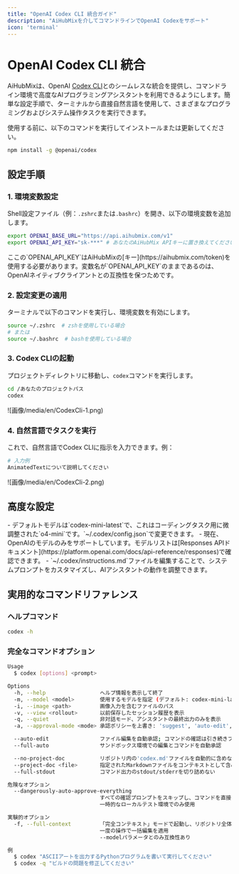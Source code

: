 ```yaml
---
title: "OpenAI Codex CLI 統合ガイド"
description: "AiHubMixを介してコマンドラインでOpenAI Codexをサポート"
icon: 'terminal'
---
```


# OpenAI Codex CLI 統合

AiHubMixは、OpenAI [Codex CLI](https://github.com/openai/codex)とのシームレスな統合を提供し、コマンドライン環境で高度なAIプログラミングアシスタントを利用できるようにします。簡単な設定手順で、ターミナルから直接自然言語を使用して、さまざまなプログラミングおよびシステム操作タスクを実行できます。

使用する前に、以下のコマンドを実行してインストールまたは更新してください。
```bash
npm install -g @openai/codex
```

## 設定手順

### 1. 環境変数設定

Shell設定ファイル（例：`.zshrc`または`.bashrc`）を開き、以下の環境変数を追加します。

```bash
export OPENAI_BASE_URL="https://api.aihubmix.com/v1"
export OPENAI_API_KEY="sk-***" # あなたのAiHubMix APIキーに置き換えてください
```

<Warning>
ここの`OPENAI_API_KEY`はAiHubMixの[キー](https://aihubmix.com/token)を使用する必要があります。変数名が`OPENAI_API_KEY`のままであるのは、OpenAIネイティブクライアントとの互換性を保つためです。
</Warning>

### 2. 設定変更の適用

ターミナルで以下のコマンドを実行し、環境変数を有効にします。

```bash
source ~/.zshrc  # zshを使用している場合
# または
source ~/.bashrc  # bashを使用している場合
```

### 3. Codex CLIの起動

プロジェクトディレクトリに移動し、`codex`コマンドを実行します。

```bash
cd /あなたのプロジェクトパス
codex
```
![画像/media/en/CodexCli-1.png)  

### 4. 自然言語でタスクを実行

これで、自然言語でCodex CLIに指示を入力できます。例：

```bash
# 入力例
AnimatedTextについて説明してください
```
![画像/media/en/CodexCli-2.png)  

## 高度な設定

<Tip>
- デフォルトモデルは`codex-mini-latest`で、これはコーディングタスク用に微調整された`o4-mini`です。`~/.codex/config.json`で変更できます。
- 現在、OpenAIのモデルのみをサポートしています。モデルリストは[Responses APIドキュメント](https://platform.openai.com/docs/api-reference/responses)で確認できます。
- `~/.codex/instructions.md`ファイルを編集することで、システムプロンプトをカスタマイズし、AIアシスタントの動作を調整できます。
</Tip>

## 実用的なコマンドリファレンス

### ヘルプコマンド
```bash
codex -h
```

### 完全なコマンドオプション
```bash
Usage
  $ codex [options] <prompt>

Options
  -h, --help                 ヘルプ情報を表示して終了
  -m, --model <model>        使用するモデルを指定 (デフォルト: codex-mini-latest)
  -i, --image <path>         画像入力を含むファイルのパス
  -v, --view <rollout>       以前保存したセッション履歴を表示
  -q, --quiet                非対話モード、アシスタントの最終出力のみを表示
  -a, --approval-mode <mode> 承認ポリシーを上書き: 'suggest', 'auto-edit', または 'full-auto'

  --auto-edit                ファイル編集を自動承認; コマンドの確認は引き続きプロンプト表示
  --full-auto                サンドボックス環境での編集とコマンドを自動承認

  --no-project-doc           リポジトリ内の'codex.md'ファイルを自動的に含めない
  --project-doc <file>       指定されたMarkdownファイルをコンテキストとして含める
  --full-stdout              コマンド出力のstdout/stderrを切り詰めない

危険なオプション
  --dangerously-auto-approve-everything
                             すべての確認プロンプトをスキップし、コマンドを直接実行（サンドボックス保護なし）
                             一時的なローカルテスト環境でのみ使用

実験的オプション
  -f, --full-context         「完全コンテキスト」モードで起動し、リポジトリ全体をコンテキストにロード
                             一度の操作で一括編集を適用
                             --modelパラメータとのみ互換性あり

例
  $ codex "ASCIIアートを出力するPythonプログラムを書いて実行してください"
  $ codex -q "ビルドの問題を修正してください"
```